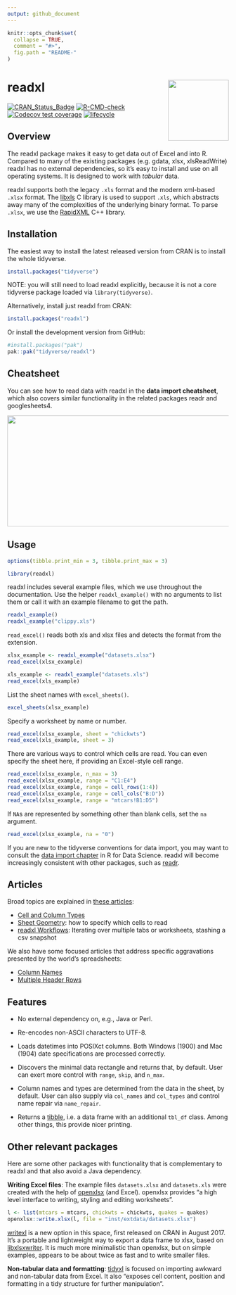 ```yaml
---
output: github_document
---
```


<!-- README.md is generated from README.Rmd. Please edit that file -->

```r
knitr::opts_chunk$set(
  collapse = TRUE,
  comment = "#>",
  fig.path = "README-"
)
```

# readxl <a href="https://readxl.tidyverse.org"><img src="man/figures/logo.png" align="right" height="138" /></a>

<!-- badges: start -->
[![CRAN_Status_Badge](https://www.r-pkg.org/badges/version/readxl)](https://cran.r-project.org/package=readxl)
[![R-CMD-check](https://github.com/tidyverse/readxl/actions/workflows/R-CMD-check.yaml/badge.svg)](https://github.com/tidyverse/readxl/actions/workflows/R-CMD-check.yaml)
[![Codecov test coverage](https://codecov.io/gh/tidyverse/readxl/branch/main/graph/badge.svg)](https://app.codecov.io/gh/tidyverse/readxl?branch=main)
[![lifecycle](https://img.shields.io/badge/lifecycle-stable-brightgreen.svg)](https://lifecycle.r-lib.org/articles/stages.html)
<!-- badges: end -->

## Overview

The readxl package makes it easy to get data out of Excel and into R. Compared to many of the existing packages (e.g. gdata, xlsx, xlsReadWrite) readxl has no external dependencies, so it's easy to install and use on all operating systems.  It is designed to work with _tabular_ data.

readxl supports both the legacy `.xls` format and the modern xml-based `.xlsx` format. The [libxls](https://github.com/libxls/libxls) C library is used to support `.xls`, which abstracts away many of the complexities of the underlying binary format. To parse `.xlsx`, we use the [RapidXML](https://rapidxml.sourceforge.net/) C++ library.

## Installation

The easiest way to install the latest released version from CRAN is to install the whole tidyverse.

```r
install.packages("tidyverse")
```

NOTE: you will still need to load readxl explicitly, because it is not a core tidyverse package loaded via `library(tidyverse)`.

Alternatively, install just readxl from CRAN:

```r
install.packages("readxl")
```

Or install the development version from GitHub:
 
```r
#install.packages("pak")
pak::pak("tidyverse/readxl")
```

## Cheatsheet

You can see how to read data with readxl in the **data import cheatsheet**, which also covers similar functionality in the related packages readr and googlesheets4.

<a href="https://github.com/rstudio/cheatsheets/blob/main/data-import.pdf"><img src="https://raw.githubusercontent.com/rstudio/cheatsheets/main/pngs/thumbnails/data-import-cheatsheet-thumbs.png" width="630" height="252"/></a>

## Usage

```r
options(tibble.print_min = 3, tibble.print_max = 3)
```

```r
library(readxl)
```

readxl includes several example files, which we use throughout the documentation. Use the helper `readxl_example()` with no arguments to list them or call it with an example filename to get the path.

```r
readxl_example()
readxl_example("clippy.xls")
```

`read_excel()` reads both xls and xlsx files and detects the format from the extension.

```r
xlsx_example <- readxl_example("datasets.xlsx")
read_excel(xlsx_example)

xls_example <- readxl_example("datasets.xls")
read_excel(xls_example)
```

List the sheet names with `excel_sheets()`.

```r
excel_sheets(xlsx_example)
```

Specify a worksheet by name or number.

```r
read_excel(xlsx_example, sheet = "chickwts")
read_excel(xls_example, sheet = 3)
```

There are various ways to control which cells are read. You can even specify the sheet here, if providing an Excel-style cell range.

```r
read_excel(xlsx_example, n_max = 3)
read_excel(xlsx_example, range = "C1:E4")
read_excel(xlsx_example, range = cell_rows(1:4))
read_excel(xlsx_example, range = cell_cols("B:D"))
read_excel(xlsx_example, range = "mtcars!B1:D5")
```

If `NA`s are represented by something other than blank cells, set the `na` argument.

```r
read_excel(xlsx_example, na = "0")
```

If you are new to the tidyverse conventions for data import, you may want to consult the [data import chapter](https://r4ds.had.co.nz/data-import.html) in R for Data Science. readxl will become increasingly consistent with other packages, such as [readr](https://readr.tidyverse.org/).

## Articles

Broad topics are explained in [these articles](https://readxl.tidyverse.org/articles/index.html):

  * [Cell and Column Types](https://readxl.tidyverse.org/articles/cell-and-column-types.html)
  * [Sheet Geometry](https://readxl.tidyverse.org/articles/sheet-geometry.html): how to specify which cells to read
  * [readxl Workflows](https://readxl.tidyverse.org/articles/articles/readxl-workflows.html): Iterating over multiple tabs or worksheets, stashing a csv snapshot

We also have some focused articles that address specific aggravations presented by the world's spreadsheets:

  * [Column Names](https://readxl.tidyverse.org/articles/articles/column-names.html)
  * [Multiple Header Rows](https://readxl.tidyverse.org/articles/articles/multiple-header-rows.html)

## Features

* No external dependency on, e.g., Java or Perl.

* Re-encodes non-ASCII characters to UTF-8.

* Loads datetimes into POSIXct columns. Both Windows (1900) and Mac (1904) 
  date specifications are processed correctly.

* Discovers the minimal data rectangle and returns that, by default. User can exert more control with `range`, `skip`, and `n_max`.

* Column names and types are determined from the data in the sheet, by default. User can also supply via `col_names` and `col_types` and control name repair via `name_repair`.

* Returns a [tibble](https://tibble.tidyverse.org/reference/tibble.html), i.e. a data frame with an additional `tbl_df` class. Among other things, this provide nicer printing.

## Other relevant packages

Here are some other packages with functionality that is complementary to readxl and that also avoid a Java dependency.

__Writing Excel files__: The example files `datasets.xlsx` and `datasets.xls` were created with the help of [openxlsx](https://CRAN.R-project.org/package=openxlsx) (and Excel). openxlsx provides "a high level interface to writing, styling and editing worksheets".

```r
l <- list(mtcars = mtcars, chickwts = chickwts, quakes = quakes)
openxlsx::write.xlsx(l, file = "inst/extdata/datasets.xlsx")
```

[writexl](https://cran.r-project.org/package=writexl) is a new option in this space, first released on CRAN in August 2017. It's a portable and lightweight way to export a data frame to xlsx, based on [libxlsxwriter](https://github.com/jmcnamara/libxlsxwriter). It is much more minimalistic than openxlsx, but on simple examples, appears to be about twice as fast and to write smaller files.

__Non-tabular data and formatting__: [tidyxl](https://cran.r-project.org/package=tidyxl) is focused on importing awkward and non-tabular data from Excel. It also "exposes cell content, position and formatting in a tidy structure for further manipulation".

